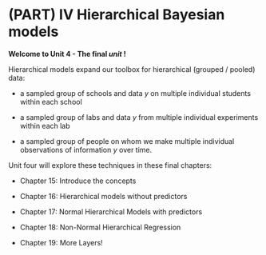 # (PART) IV Hierarchical Bayesian models {-}

**Welcome to Unit 4 - The final *unit* !**

Hierarchical models expand our toolbox for hierarchical (grouped / pooled) data:

 - a sampled group of schools and data $y$ on multiple individual students within each school
 
 - a sampled group of labs and data $y$ from multiple individual experiments within each lab

 - a sampled group of people on whom we make multiple individual observations of information $y$ over time.
 
Unit four will explore these techniques in these final chapters:

- Chapter 15: Introduce the concepts

- Chapter 16: Hierarchical models without predictors

- Chapter 17: Normal Hierarchical Models with predictors

- Chapter 18: Non-Normal Hierarchical Regression

- Chapter 19: More Layers!
